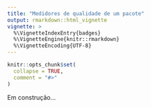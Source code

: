 ```yaml
---
title: "Medidores de qualidade de um pacote"
output: rmarkdown::html_vignette
vignette: >
  %\VignetteIndexEntry{badges}
  %\VignetteEngine{knitr::rmarkdown}
  %\VignetteEncoding{UTF-8}
---
```


```r
knitr::opts_chunk$set(
  collapse = TRUE,
  comment = "#>"
)
```

Em construção...
<!--
covr
travis
coverage
-->
